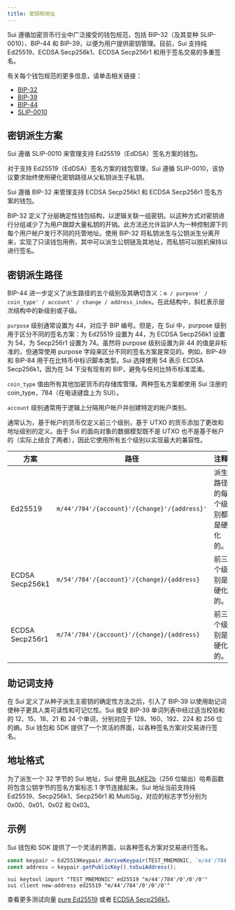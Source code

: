 ```yaml
---
title: 密钥和地址
---
```



Sui 遵循加密货币行业中广泛接受的钱包规范，包括 BIP-32（及其变种 SLIP-0010）、BIP-44 和 BIP-39，以便为用户提供密钥管理。目前，Sui 支持纯 Ed25519、ECDSA Secp256k1、ECDSA Secp256r1 和用于签名交易的多重签名。

有关每个钱包规范的更多信息，请单击相关链接：

- [BIP-32](https://github.com/bitcoin/bips/blob/master/bip-0032.mediawiki)
- [BIP-39](https://github.com/bitcoin/bips/blob/master/bip-0039.mediawiki)
- [BIP-44](https://github.com/bitcoin/bips/blob/master/bip-0044.mediawiki)
- [SLIP-0010](https://github.com/satoshilabs/slips/blob/master/slip-0010)

## 密钥派生方案

Sui 遵循 SLIP-0010 来管理支持 Ed25519（EdDSA）签名方案的钱包。

对于支持 Ed25519（EdDSA）签名方案的钱包管理，Sui 遵循 SLIP-0010，该协议要求始终使用硬化密钥路径从父私钥派生子私钥。

Sui 遵循 BIP-32 来管理支持 ECDSA Secp256k1 和 ECDSA Secp256r1 签名方案的钱包。

BIP-32 定义了分层确定性钱包结构，以逻辑关联一组密钥。以这种方式对密钥进行分组减少了为用户跟踪大量私钥的开销。此方法还允许监护人为一种控制源下的每个用户帐户发行不同的托管地址。使用 BIP-32 将私钥派生与公钥派生分离开来，实现了只读钱包用例，其中可以派生公钥链及其地址，而私钥可以脱机保持以进行签名。

## 密钥派生路径

BIP-44 进一步定义了派生路径的五个级别及其确切含义：`m / purpose' / coin_type' / account' / change / address_index`。在此结构中，斜杠表示层次结构中的新级别或子级。

`purpose` 级别通常设置为 44，对应于 BIP 编号。但是，在 Sui 中，purpose 级别用于区分不同的签名方案：为 Ed25519 设置为 44，为 ECDSA Secp256k1 设置为 54，为 Secp256r1 设置为 74。虽然将 purpose 级别设置为非 44 的值是非标准的，但通常使用 purpose 字段来区分不同的签名方案是常见的。例如，BIP-49 和 BIP-84 用于在比特币中标识脚本类型。Sui 选择使用 54 表示 ECDSA Secp256k1，因为在 54 下没有现有的 BIP，避免与任何比特币标准混淆。

`coin_type` 值由所有其他加密货币的存储库管理。两种签名方案都使用 Sui 注册的 coin_type，784（在电话键盘上为 SUI）。

`account` 级别通常用于逻辑上分隔用户帐户并创建特定的帐户类别。

通常认为，基于帐户的货币仅定义前三个级别，基于 UTXO 的货币添加了更改和地址级别的定义。由于 Sui 的面向对象的数据模型既不是 UTXO 也不是基于帐户的（实际上结合了两者），因此它使用所有五个级别以实现最大的兼容性。

| 方案          | 路径                                         | 注释                                        |
| --------------- | -------------------------------------------- | ---------------------------------------------- |
| Ed25519         | `m/44'/784'/{account}'/{change}'/{address}'` | 派生路径的每个级别都是硬化的。 |
| ECDSA Secp256k1 | `m/54'/784'/{account}'/{change}/{address}`   | 前三个级别是硬化的。           |
| ECDSA Secp256r1 | `m/74'/784'/{account}'/{change}/{address}`   | 前三个级别是硬化的。           |

## 助记词支持

在 Sui 定义了从种子派生主密钥的确定性方法之后，引入了 BIP-39 以使用助记词使种子更具人类可读性和可记忆性。Sui 接受 BIP-39 单词列表中经过适当校验和的 12、15、18、21 和 24 个单词，分别对应于 128、160、192、224 和 256 位的熵。Sui 钱包和 SDK 提供了一个灵活的界面，以各种签名方案对交易进行签名。

## 地址格式

为了派生一个 32 字节的 Sui 地址，Sui 使用 [BLAKE2b](https://www.blake2.net/)（256 位输出）哈希函数将包含公钥字节的签名方案标志 1 字节连接起来。Sui 地址当前支持纯 Ed25519、Secp256k1、Secp256r1 和 MultiSig，对应的标志字节分别为 0x00、0x01、0x02 和 0x03。

## 示例

Sui 钱包和 SDK 提供了一个灵活的界面，以各种签名方案对交易进行签名。

<Tabs>
<TabItem value="typescript" label="TypeScript">

```typescript
const keypair = Ed25519Keypair.deriveKeypair(TEST_MNEMONIC, `m/44'/784'/0'/0'/0'`);
const address = keypair.getPublicKey().toSuiAddress();
```

</TabItem>
<TabItem value="cli" label="CLI">

```shell
sui keytool import "TEST_MNEMONIC" ed25519 "m/44'/784'/0'/0'/0'"
sui client new-address ed25519 "m/44'/784'/0'/0'/0'"
```

</TabItem>
</Tabs>

查看更多测试向量 [pure Ed25519](https://github.com/MystenLabs/sui/blob/f3b5fdd73da64a0df65fb4323471512b0f57ec4d/sdk/typescript/test/unit/cryptography/ed25519-keypair.test.ts) 或者 [ECDSA Secp256k1](https://github.com/MystenLabs/sui/blob/199f06d25ce85f0270a1a5a0396156bb2b83122c/sdk/typescript/test/unit/cryptography/secp256k1-keypair.test.ts)。
